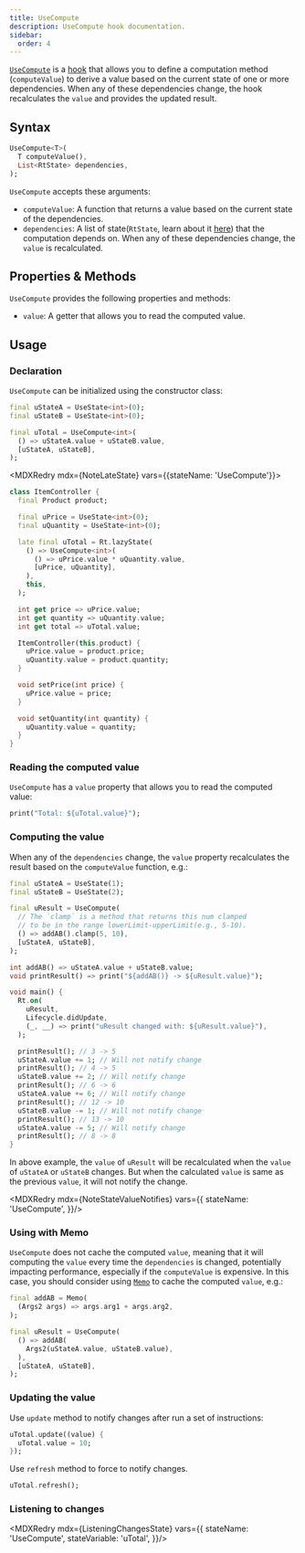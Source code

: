 ```yaml
---
title: UseCompute
description: UseCompute hook documentation.
sidebar:
  order: 4
---
```



<HT><a href="https://pub.dev/documentation/reactter/latest/reactter/UseCompute-class.html" target="_blank">`UseCompute`</a></HT> is a [hook](/reactter/core_concepts/hooks) that allows you to define a computation method (<HM>`computeValue`</HM>) to derive a value based on the current state of one or more dependencies. When any of these dependencies change, the hook recalculates the `value` and provides the updated result.

## Syntax

```dart showLineNumbers=false
UseCompute<T>(
  T computeValue(),
  List<RtState> dependencies,
);
```

<HT>`UseCompute`</HT> accepts these arguments:

- <HM>`computeValue`</HM>: A function that returns a value based on the current state of the dependencies.
- `dependencies`: A list of state(<HT>`RtState`</HT>, learn about it [here](/reactter/core_concepts/state_management/#state)) that the computation depends on. When any of these dependencies change, the `value` is recalculated.

## Properties & Methods

<HT>`UseCompute`</HT> provides the following properties and methods:

- `value`: A getter that allows you to read the computed value.
<StateMethodsLite/>

## Usage

### Declaration

<HT>`UseCompute`</HT> can be initialized using the constructor class:

```dart showLineNumbers=false "UseCompute" collapse={1-3}
final uStateA = UseState<int>(0);
final uStateB = UseState<int>(0);

final uTotal = UseCompute<int>(
  () => uStateA.value + uStateB.value,
  [uStateA, uStateB],
);
```

<MDXRedry mdx={NoteLateState} vars={{stateName: 'UseCompute'}}>
  <Fragment slot="exampleCode">
```dart title="item_controller.dart" collapse={1-6, 14-31} "late" "Rt.lazyState" "UseCompute"
class ItemController {
  final Product product;

  final uPrice = UseState<int>(0);
  final uQuantity = UseState<int>(0);

  late final uTotal = Rt.lazyState(
    () => UseCompute<int>(
      () => uPrice.value * uQuantity.value,
      [uPrice, uQuantity],
    ),
    this,
  );

  int get price => uPrice.value;
  int get quantity => uQuantity.value;
  int get total => uTotal.value;

  ItemController(this.product) {
    uPrice.value = product.price;
    uQuantity.value = product.quantity;
  }

  void setPrice(int price) {
    uPrice.value = price;
  }

  void setQuantity(int quantity) {
    uQuantity.value = quantity;
  }
}
```
  </Fragment>
</MDXRedry>

### Reading the computed value

<HT>`UseCompute`</HT> has a `value` property that allows you to read the computed value:

```dart showLineNumbers=false ".value"
print("Total: ${uTotal.value}");
```

### Computing the value

When any of the `dependencies` change, the `value` property recalculates the result based on the <HM>`computeValue`</HM> function, e.g.:


```dart title="main.dart" "UseCompute" "UseState" "Rt.on" "Lifecycle.didUpdate" "uStateA" "uStateB" "uResult" "uStateA.value" "uStateB.value" "uResult.value"
final uStateA = UseState(1);
final uStateB = UseState(2);

final uResult = UseCompute(
  // The `clamp` is a method that returns this num clamped
  // to be in the range lowerLimit-upperLimit(e.g., 5-10).
  () => addAB().clamp(5, 10),
  [uStateA, uStateB],
);

int addAB() => uStateA.value + uStateB.value;
void printResult() => print("${addAB()} -> ${uResult.value}");

void main() {
  Rt.on(
    uResult,
    Lifecycle.didUpdate,
    (_, __) => print("uResult changed with: ${uResult.value}"),
  );

  printResult(); // 3 -> 5
  uStateA.value += 1; // Will not notify change
  printResult(); // 4 -> 5
  uStateB.value += 2; // Will notify change
  printResult(); // 6 -> 6
  uStateA.value += 6; // Will notify change
  printResult(); // 12 -> 10
  uStateB.value -= 1; // Will not notify change
  printResult(); // 13 -> 10
  uStateA.value -= 5; // Will notify change
  printResult(); // 8 -> 8
}
```

In above example, the `value` of `uResult` will be recalculated when the `value` of `uStateA` or `uStateB` changes.
But when the calculated `value` is same as the previous `value`, it will not notify the change.

<MDXRedry mdx={NoteStateValueNotifies} vars={{
  stateName: 'UseCompute',
}}/>

### Using with Memo

<HT>`UseCompute`</HT> does not cache the computed `value`, meaning that it will computing the `value` every time the `dependencies` is changed, potentially impacting performance, especially if the <HM>`computeValue`</HM> is expensive. In this case, you should consider using <HT>[`Memo`](/reactter/classes/memo)</HT> to cache the computed `value`, e.g.:

```dart showLineNumbers=false "UseCompute" "Memo"
final addAB = Memo(
  (Args2 args) => args.arg1 + args.arg2,
);

final uResult = UseCompute(
  () => addAB(
    Args2(uStateA.value, uStateB.value),
  ),
  [uStateA, uStateB],
);
```

### Updating the value

Use <HM>`update`</HM> method to notify changes after run a set of instructions:

```dart showLineNumbers=false ".update"
uTotal.update((value) {
  uTotal.value = 10;
});
```

Use <HM>`refresh`</HM> method to force to notify changes.

```dart showLineNumbers=false ".refresh"
uTotal.refresh();
```

### Listening to changes

<MDXRedry mdx={ListeningChangesState} vars={{
  stateName: 'UseCompute',
  stateVariable: 'uTotal',
}}/>
